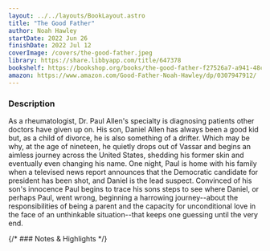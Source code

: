 ```yaml
---
layout: ../../layouts/BookLayout.astro
title: "The Good Father"
author: Noah Hawley
startDate: 2022 Jun 26
finishDate: 2022 Jul 12
coverImage: /covers/the-good-father.jpeg
library: https://share.libbyapp.com/title/647378
bookshelf: https://bookshop.org/books/the-good-father-f27526a7-a941-48ce-a8a0-5d9e14946760/9780307947918
amazon: https://www.amazon.com/Good-Father-Noah-Hawley/dp/0307947912/
---
```


<ReadingTime
startDate  = {frontmatter.startDate}
finishDate = {frontmatter.finishDate}
/>

### Description
As a rheumatologist, Dr. Paul Allen's specialty is diagnosing patients other doctors have given up on. His son, Daniel Allen has always been a good kid but, as a child of divorce, he is also something of a drifter. Which may be why, at the age of nineteen, he quietly drops out of Vassar and begins an aimless journey across the United States, shedding his former skin and eventually even changing his name. One night, Paul is home with his family when a televised news report announces that the Democratic candidate for president has been shot, and Daniel is the lead suspect. Convinced of his son's innocence Paul begins to trace his sons steps to see where Daniel, or perhaps Paul, went wrong, beginning a harrowing journey--about the responsibilities of being a parent and the capacity for unconditional love in the face of an unthinkable situation--that keeps one guessing until the very end.

{/* ### Notes & Highlights */}

<BuyBook
  library   = {frontmatter.library}
  bookshelf = {frontmatter.bookshelf}
  amazon    = {frontmatter.amazon}
/>
